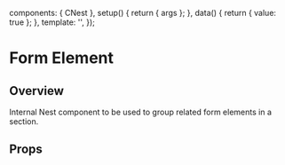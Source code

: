 
<Meta of={NestStories} />

  components: { CNest },
  setup() {
    return { args };
  },
  data() {
    return { value: true };
  },
  template:
    '<CNest v-bind="args"></CNest>',
});

# Form Element

<Canvas transformSnippet="open">
  <Story of={NestStories.Overview} />
</Canvas>

## Overview

Internal Nest component to be used to group related form elements in a section.

## Props

<Controls />
